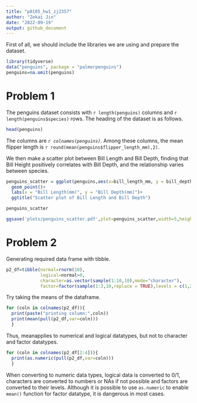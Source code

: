 ```yaml
---
title: "p8105_hw1_zj2357"
author: "Zekai Jin"
date: "2022-09-19"
output: github_document
---
```


First of all, we should include  the libraries we are using and prepare the dataset.
```r
library(tidyverse)
data("penguins", package = "palmerpenguins")
penguins=na.omit(penguins)
```

# Problem 1
The penguins dataset consists with `r length(penguins)` columns and `r length(penguins$species)` rows. The heading of the dataset is as follows.
```r
head(penguins)
```

The columns are _`r colnames(penguins)`_. Among  these columns, the mean flipper length is `r round(mean(penguins$flipper_length_mm),2)`.

We then make a scatter plot between Bill Length and Bill Depth, finding that Bill Height positively correlates with Bill Depth, and the relationship varies between species.
```r

penguins_scatter = ggplot(penguins,aes(x=bill_length_mm, y = bill_depth_mm,color=species))+
  geom_point()+
  labs(x = "Bill Length(mm)", y = "Bill Depth(mm)")+
  ggtitle("Scatter plot of Bill Length and Bill Depth")

penguins_scatter

ggsave('plots/penguins_scatter.pdf',plot=penguins_scatter,width=5,height=3)

```

# Problem 2
Generating required data frame with tibble.
```r
p2_df=tibble(normal=rnorm(10),
             logical=normal>0,
             character=as.vector(sample(1:10,10),mode="character"),
             factor=factor(sample(1:3,10,replace = TRUE),levels = c(1,2,3)))

```

Try taking the means of the dataframe. 

```r
for (coln in colnames(p2_df)){
  print(paste("printing column:",coln))
  print(mean(pull(p2_df,var=coln)))
  }
```
Thus, meanapplies to numerical and logical datatypes, but not to character and factor datatypes.

```r
for (coln in colnames(p2_df[2:4])){
  print(as.numeric(pull(p2_df,var=coln)))
  }
```
When converting to numeric data types, logical data is converted to 0/1, characters are converted to numbers or NAs if not possible and factors are converted to their levels. Although it is possible to use `as.numeric` to enable `mean()` function for factor datatype, it is dangerous in most cases.



